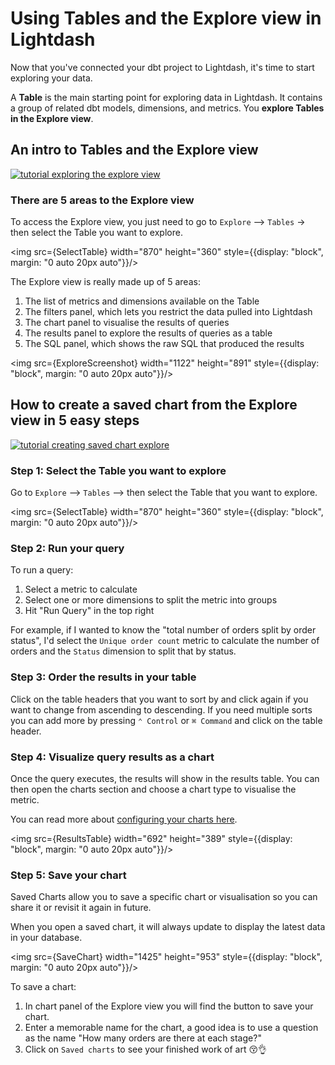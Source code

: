 
# Using Tables and the Explore view in Lightdash

Now that you've connected your dbt project to Lightdash, it's time to start exploring your data.

A **Table** is the main starting point for exploring data in Lightdash. It contains a group of related
dbt models, dimensions, and metrics. You **explore Tables in the Explore view**.

## An intro to Tables and the Explore view

[![tutorial exploring the explore view](./assets/tutorial_exploring_the_explore_view.png)](https://youtu.be/q6CAP4nhn4E)

### There are 5 areas to the Explore view

To access the Explore view, you just need to go to `Explore` --> `Tables` -> then select the Table you want to explore.

<img src={SelectTable} width="870" height="360" style={{display: "block", margin: "0 auto 20px auto"}}/>

The Explore view is really made up of 5 areas:

1. The list of metrics and dimensions available on the Table
2. The filters panel, which lets you restrict the data pulled into Lightdash
3. The chart panel to visualise the results of queries
4. The results panel to explore the results of queries as a table
5. The SQL panel, which shows the raw SQL that produced the results

<img src={ExploreScreenshot} width="1122" height="891" style={{display: "block", margin: "0 auto 20px auto"}}/>

## How to create a saved chart from the Explore view in 5 easy steps

[![tutorial creating saved chart explore](./assets/tutorial_creating_saved_chart_explore.png)](https://youtu.be/NGlsiCOV7gA)

### Step 1: Select the Table you want to explore

Go to `Explore` --> `Tables` --> then select the Table that you want to explore.

<img src={SelectTable} width="870" height="360" style={{display: "block", margin: "0 auto 20px auto"}}/>

### Step 2: Run your query

To run a query:

1. Select a metric to calculate
2. Select one or more dimensions to split the metric into groups
3. Hit "Run Query" in the top right

For example, if I wanted to know the "total number of orders split by order status", I'd select the `Unique order
count` metric to calculate the number of orders and the `Status` dimension to split that by status.

### Step 3: Order the results in your table

Click on the table headers that you want to sort by and click again if you want to change from ascending to descending.
If you need multiple sorts you can add more by pressing `⌃ Control` or `⌘ Command` and click on the table header.

### Step 4: Visualize query results as a chart

Once the query executes, the results will show in the results table. You can then open the charts section and choose
a chart type to visualise the metric.

You can read more about [configuring your charts here](/guides/visualizing-your-results).

<img src={ResultsTable} width="692" height="389" style={{display: "block", margin: "0 auto 20px auto"}}/>

### Step 5: Save your chart

Saved Charts allow you to save a specific chart or visualisation so you can share it or revisit it again in future.

When you open a saved chart, it will always update to display the latest data in your database.

<img src={SaveChart} width="1425" height="953" style={{display: "block", margin: "0 auto 20px auto"}}/>

To save a chart:

1. In chart panel of the Explore view you will find the button to save your chart.
2. Enter a memorable name for the chart, a good idea is to use a question as the name "How many orders are there at each stage?"
3. Click on `Saved charts` to see your finished work of art 😚👌

